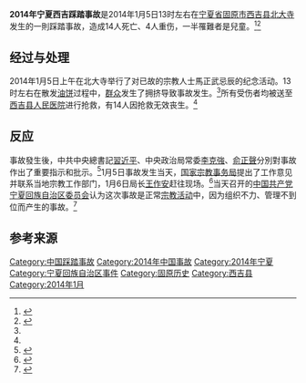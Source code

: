 {{Infobox news event
|title              = 2014年宁夏西吉踩踏事故
|图像       = 
|图像名称   =
|图像尺寸   =
|图像说明   = 
|日期      = {{start date|2014|01|05}} 
|时间              = 13时左右
|地点             = [[宁夏回族自治区|宁夏回族自治区]][[固原市|固原市]][[西吉县|西吉县]]北大寺
|坐标              = <!-- {{coord|LAT|LON|region:XXXX_type:landmark|display=inline,title}} -->
|别名            = 
|first reporter           = 
|拍摄自               = 
|参与者             = 
|结果                  = 
|受伤        = 10人
|死亡        = 14人
|失踪         =
|财产损失 = 
|审讯                  = 
|验尸官                 = 
|判决                  = 
|嫌疑犯                = 
|指控                  = 
|定罪              = 
|publication bans         = 
|诉讼               = 
|网址                  = <!-- {{URL|example.com}} -->
|备注                   = 
}}

'''2014年宁夏西吉踩踏事故'''是2014年1月5日13时左右在[[宁夏省|宁夏省]][[固原市|固原市]][[西吉县|西吉县]][[西吉北大寺|北大寺]]发生的一則踩踏事故，造成14人死亡、4人重伤，一半罹難者是兒童。<ref>{{Cite web|title=宁夏寺庙人踩人14人罹难半数是儿童|url=https://www.rfa.org/cantonese/news/stampede-01062014091426.html|work=Radio Free Asia|accessdate=2019-03-29|language=zh-yue|archive-date=2019-03-29|archive-url=https://web.archive.org/web/20190329075612/https://www.rfa.org/cantonese/news/stampede-01062014091426.html|dead-url=no}}</ref><ref name="新华">{{cite news |url=http://news.xinhuanet.com/local/2014-01/06/c_118836611.htm |title=中国宁夏西吉县发生踩踏事故致14人死亡 |publisher=[[新华网|新华网]] |date=2014-01-06 |accessdate=2014-01-06 |author=曹健 |archive-date=2014-01-07 |archive-url=https://web.archive.org/web/20140107055112/http://news.xinhuanet.com/local/2014-01/06/c_118836611.htm |dead-url=no }}</ref>

== 经过与处理 ==
2014年1月5日上午在北大寺举行了对已故的宗教人士馬正武忌辰的纪念活动。13时左右在散发[[油饼|油饼]]过程中，[[群众|群众]]发生了拥挤导致事故发生。<ref name="新华" />所有受伤者均被送至[[西吉县人民医院|西吉县人民医院]]进行抢救，有14人因抢救无效丧生。<ref name="新华" />

== 反应 ==
事故發生後，中共中央總書記[[习近平|習近平]]、中央政治局常委[[李克强|李克強]]、[[俞正声|俞正聲]]分別對事故作出了重要指示和批示。<ref>{{Cite web|title=习近平就西吉踩踏事故作出重要指示-中新网|url=http://www.chinanews.com/gn/2014/01-06/5700343.shtml|work=www.chinanews.com|accessdate=2019-03-29|archive-date=2019-03-29|archive-url=https://web.archive.org/web/20190329075616/http://www.chinanews.com/gn/2014/01-06/5700343.shtml|dead-url=no}}</ref>1月5日事故发生当天，[[国家宗教事务局|国家宗教事务局]]提出了工作意见并联系当地宗教工作部门，1月6日局长[[王作安_(1958年)|王作安]]赶往现场。<ref>{{cite news |url=http://www.chinanews.com/gn/2014/01-06/5703396.shtml |title=国家宗教局投入宁夏踩踏事故善后工作 要求加强管理 |publisher=[[中国新闻网|中国新闻网]] |date=2014-01-06 |accessdate=2014-01-07 |archive-date=2014-01-06 |archive-url=https://web.archive.org/web/20140106185822/http://www.chinanews.com/gn/2014/01-06/5703396.shtml |dead-url=no }}</ref>当天召开的[[中国共产党宁夏回族自治区委员会|中国共产党宁夏回族自治区委员会]]认为这次事故是正常[[宗教活动|宗教活动]]中，因为组织不力、管理不到位而产生的事故。<ref>{{cite news |url=http://epaper.jinghua.cn/html/2014-01/07/content_54199.htm |title=宁夏一清真寺发生踩踏14死10伤 |publisher=[[京华时报|京华时报]] |date=2014-01-07 |accessdate=2014-01-07 |archive-date=2014-01-07 |archive-url=https://web.archive.org/web/20140107092708/http://epaper.jinghua.cn/html/2014-01/07/content_54199.htm |dead-url=yes }}</ref>

==  参考来源 == 
{{reflist}}
{{中國踩踏事故}}
[[Category:中国踩踏事故|Category:中国踩踏事故]]
[[Category:2014年中国事故|Category:2014年中国事故]]
[[Category:2014年宁夏|Category:2014年宁夏]]
[[Category:宁夏回族自治区事件|Category:宁夏回族自治区事件]]
[[Category:固原历史|Category:固原历史]]
[[Category:西吉县|Category:西吉县]]
[[Category:2014年1月|Category:2014年1月]]